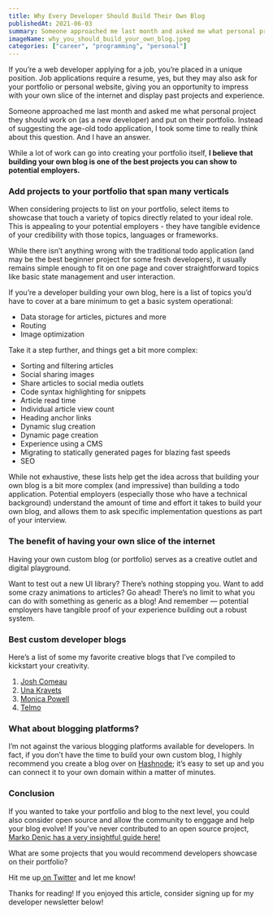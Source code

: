 ---
title: Why Every Developer Should Build Their Own Blog
publishedAt: 2021-06-03
summary: Someone approached me last month and asked me what personal project they should work on (as a new developer) and put on their portfolio. Instead of suggesting the age-old todo application, I took some time to really think about this question. And I have an answer.
imageName: why_you_should_build_your_own_blog.jpeg
categories: ["career", "programming", "personal"]
---

If you’re a web developer applying for a job, you’re placed in a unique position. Job applications require a resume, yes, but they may also ask for your portfolio or personal website, giving you an opportunity to impress with your own slice of the internet and display past projects and experience.

Someone approached me last month and asked me what personal project they should work on (as a new developer) and put on their portfolio. Instead of suggesting the age-old todo application, I took some time to really think about this question. And I have an answer.

While a lot of work can go into creating your portfolio itself, **I believe that building your own blog is one of the best projects you can show to potential employers.**

### Add projects to your portfolio that span many verticals

When considering projects to list on your portfolio, select items to showcase that touch a variety of topics directly related to your ideal role. This is appealing to your potential employers - they have tangible evidence of your credibility with those topics, languages or frameworks.

While there isn’t anything wrong with the traditional todo application (and may be the best beginner project for some fresh developers), it usually remains simple enough to fit on one page and cover straightforward topics like basic state management and user interaction.

If you’re a developer building your own blog, here is a list of topics you’d have to cover at a bare minimum to get a basic system operational:

- Data storage for articles, pictures and more
- Routing
- Image optimization

Take it a step further, and things get a bit more complex:

- Sorting and filtering articles
- Social sharing images
- Share articles to social media outlets
- Code syntax highlighting for snippets
- Article read time
- Individual article view count
- Heading anchor links
- Dynamic slug creation
- Dynamic page creation
- Experience using a CMS
- Migrating to statically generated pages for blazing fast speeds
- SEO

While not exhaustive, these lists help get the idea across that building your own blog is a bit more complex (and impressive) than building a todo application. Potential employers (especially those who have a technical background) understand the amount of time and effort it takes to build your own blog, and allows them to ask specific implementation questions as part of your interview.

### The benefit of having your own slice of the internet

Having your own custom blog (or portfolio) serves as a creative outlet and digital playground.

Want to test out a new UI library? There’s nothing stopping you. Want to add some crazy animations to articles? Go ahead! There’s no limit to what you can do with something as generic as a blog! And remember — potential employers have tangible proof of your experience building out a robust system.

### Best custom developer blogs

Here’s a list of some my favorite creative blogs that I’ve compiled to kickstart your creativity.

1. [Josh Comeau](https://www.joshwcomeau.com/)
2. [Una Kravets](https://una.im/archive/)
3. [Monica Powell](https://aboutmonica.com/writing)
4. [Telmo](https://telmo.is/)

### What about blogging platforms?

I’m not against the various blogging platforms available for developers. In fact, if you don’t have the time to build your own custom blog, I highly recommend you create a blog over on [Hashnode](https://hashnode.com/@braydoncoyer/joinme); it’s easy to set up and you can connect it to your own domain within a matter of minutes.

### Conclusion

If you wanted to take your portfolio and blog to the next level, you could also consider open source and allow the community to enggage and help your blog evolve!
If you've never contributed to an open source project, [Marko Denic has a very insightful guide here!](https://markodenic.com/make-your-first-open-source-contribution/)

What are some projects that you would recommend developers showcase on their portfolio?

Hit me up[ on Twitter](https://twitter.com/BraydonCoyer) and let me know!

Thanks for reading! If you enjoyed this article, consider signing up for my developer newsletter below!
